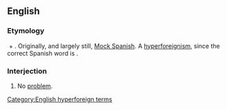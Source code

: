 ==English==
{{wikipedia}}

===Etymology===
{{term|no problem|lang=en}} + {{term|-o|lang=en}}. Originally, and largely still, [[w:Mock Spanish|Mock Spanish]]. A [[hyperforeignism]], since the correct Spanish word is {{term|problema||problem|lang=es}}.

===Interjection===
{{en-interj|head=[[no]] [[problemo]]}}

# {{context|informal|lang=en}} No [[problem]].

[[Category:English hyperforeign terms]]